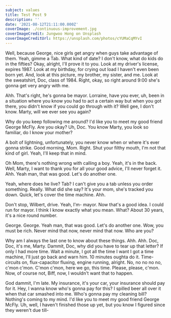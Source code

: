 ```yaml
---
subject: values
title: Test Post 9
description: ''
date: '2021-08-12T21:11:00.000Z'
coverImage: ./continuous-improvement.jpg
coverImageCredit: Jungwoo Hong on Unsplash
coverImageCreditUrl: https://unsplash.com/photos/cYUMaCqMYvI
---
```


Well, because George, nice girls get angry when guys take advantage of them. Yeah, gimme a Tab. What kind of date? I don't know, what do kids do in the fifties? Okay, alright, I'll prove it to you. Look at my driver's license, expires 1987. Look at my birthday, for crying out load I haven't even been born yet. And, look at this picture, my brother, my sister, and me. Look at the sweatshirt, Doc, class of 1984. Right, okay, so right around 9:00 she's gonna get very angry with me.

Ahh. That's right, he's gonna be mayor. Lorraine, have you ever, uh, been in a situation where you know you had to act a certain way but when you got there, you didn't know if you could go through with it? Well gee, I don't know. Marty, will we ever see you again?

Why do you keep following me around? I'd like you to meet my good friend George McFly. Are you okay? Uh, Doc. You know Marty, you look so familiar, do I know your mother?

A bolt of lightning, unfortunately, you never know when or where it's ever gonna strike. Good morning, Mom. Right. Shut your filthy mouth, I'm not that kind of girl. Yeah, I'll keep that in mind.

Oh Mom, there's nothing wrong with calling a boy. Yeah, it's in the back. Well, Marty, I want to thank you for all your good advice, I'll never forget it. Ahh. Yeah man, that was good. Let's do another one.

Yeah, where does he live? Tab? I can't give you a tab unless you order something. Really. What did she say? It's your mom, she's tracked you down. Quick, let's cover the time machine. Ahh.

Don't stop, Wilbert, drive. Yeah, I'm- mayor. Now that's a good idea. I could run for mayor. I think I know exactly what you mean. What? About 30 years, it's a nice round number.

George. George. Yeah man, that was good. Let's do another one. Wow, you must be rich. Never mind that now, never mind that now. Who are you?

Why am I always the last one to know about these things. Ahh. Ahh. Doc, Doc, it's me, Marty. Dammit, Doc, why did you have to tear up that letter? If only I had more time. Wait a minute, I got all the time I want I got a time machine, I'll just go back and warn him. 10 minutes oughta do it. Time-circuits on, flux-capacitor fluxing, engine running, alright. No, no no no no, c'mon c'mon. C'mon c'mon, here we go, this time. Please, please, c'mon. Now, of course not, Biff, now, I wouldn't want that to happen.

God dammit, I'm late. My insurance, it's your car, your insurance should pay for it. Hey, I wanna know who's gonna pay for this? I spilled beer all over it when that car smashed into me. Who's gonna pay my cleaning bill? Nothing's coming to my mind. I'd like you to meet my good friend George McFly. Uh, well, I haven't finished those up yet, but you know I figured since they weren't due till-
